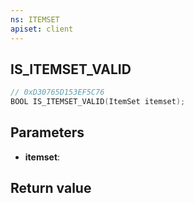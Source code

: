 ```yaml
---
ns: ITEMSET
apiset: client
---
```

## IS_ITEMSET_VALID

```c
// 0xD30765D153EF5C76
BOOL IS_ITEMSET_VALID(ItemSet itemset);
```


## Parameters
* **itemset**:

## Return value